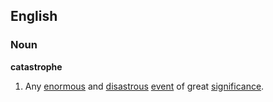 ==English==
===Noun===
'''catastrophe'''
#Any [[enormous]] and [[disastrous]] [[event]] of great [[significance]].
